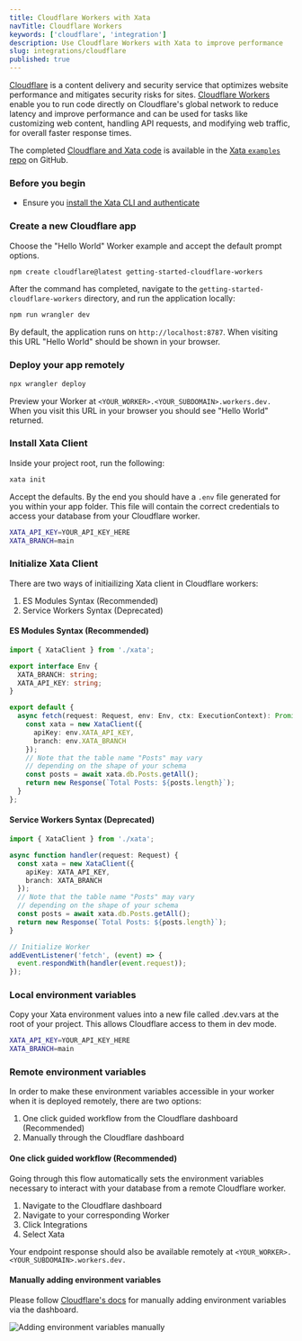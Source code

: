 ```yaml
---
title: Cloudflare Workers with Xata
navTitle: Cloudflare Workers
keywords: ['cloudflare', 'integration']
description: Use Cloudflare Workers with Xata to improve performance
slug: integrations/cloudflare
published: true
---
```


[Cloudflare](https://www.cloudflare.com/en-gb/) is a content delivery and security service that optimizes website performance and mitigates security risks for sites. [Cloudflare Workers](https://workers.cloudflare.com/) enable you to run code directly on Cloudflare's global network to reduce latency and improve performance and can be used for tasks like customizing web content, handling API requests, and modifying web traffic, for overall faster response times.

The completed [Cloudflare and Xata code](https://github.com/xataio/examples/tree/main/apps/getting-started-cloudflare-workers) is available in the [Xata `examples` repo](https://github.com/xataio/examples) on GitHub.

### Before you begin

- Ensure you [install the Xata CLI and authenticate](https://xata.io/docs/getting-started/installation)

### Create a new Cloudflare app

Choose the "Hello World" Worker example and accept the default prompt options.

```sh
npm create cloudflare@latest getting-started-cloudflare-workers
```

After the command has completed, navigate to the `getting-started-cloudflare-workers` directory, and run the application locally:

```sh
npm run wrangler dev
```

By default, the application runs on `http://localhost:8787`. When visiting this URL "Hello World" should be shown in your browser.

### Deploy your app remotely

```sh
npx wrangler deploy
```

Preview your Worker at `<YOUR_WORKER>.<YOUR_SUBDOMAIN>.workers.dev.` When you visit this URL in your browser you should see "Hello World" returned.

### Install Xata Client

Inside your project root, run the following:

```sh
xata init
```

Accept the defaults. By the end you should have a `.env` file generated for you within your app folder. This file will contain the correct credentials to access your database from your Cloudflare worker.

```bash title=".env"
XATA_API_KEY=YOUR_API_KEY_HERE
XATA_BRANCH=main
```

### Initialize Xata Client

There are two ways of initiailizing Xata client in Cloudflare workers:

1.  ES Modules Syntax (Recommended)
2.  Service Workers Syntax (Deprecated)

#### ES Modules Syntax (Recommended)

```ts title="src/index.ts"
import { XataClient } from './xata';

export interface Env {
  XATA_BRANCH: string;
  XATA_API_KEY: string;
}

export default {
  async fetch(request: Request, env: Env, ctx: ExecutionContext): Promise<Response> {
    const xata = new XataClient({
      apiKey: env.XATA_API_KEY,
      branch: env.XATA_BRANCH
    });
    // Note that the table name "Posts" may vary
    // depending on the shape of your schema
    const posts = await xata.db.Posts.getAll();
    return new Response(`Total Posts: ${posts.length}`);
  }
};
```

#### Service Workers Syntax (Deprecated)

```ts title="src/index.ts"
import { XataClient } from './xata';

async function handler(request: Request) {
  const xata = new XataClient({
    apiKey: XATA_API_KEY,
    branch: XATA_BRANCH
  });
  // Note that the table name "Posts" may vary
  // depending on the shape of your schema
  const posts = await xata.db.Posts.getAll();
  return new Response(`Total Posts: ${posts.length}`);
}

// Initialize Worker
addEventListener('fetch', (event) => {
  event.respondWith(handler(event.request));
});
```

### Local environment variables

Copy your Xata environment values into a new file called .dev.vars at the root of your project. This allows Cloudflare access to them in dev mode.

```bash title=".dev.vars"
XATA_API_KEY=YOUR_API_KEY_HERE
XATA_BRANCH=main
```

### Remote environment variables

In order to make these environment variables accessible in your worker when it is deployed remotely, there are two options:

1.  One click guided workflow from the Cloudflare dashboard (Recommended)
2.  Manually through the Cloudflare dashboard

#### One click guided workflow (Recommended)

Going through this flow automatically sets the environment variables necessary to interact with your database from a remote Cloudflare worker.

1.  Navigate to the Cloudflare dashboard
2.  Navigate to your corresponding Worker
3.  Click Integrations
4.  Select Xata

<ArticleVideo
  platform="html"
  src="https://github.com/xataio/mdx-docs/raw/feat/getting-started-cloudflare-workers/070-Integrations/videos/cf-integration.mp4"
  autoplay
  loop
/>

Your endpoint response should also be available remotely at `<YOUR_WORKER>.<YOUR_SUBDOMAIN>.workers.dev.`

#### Manually adding environment variables

Please follow [Cloudflare's docs](https://developers.cloudflare.com/workers/configuration/environment-variables/#add-environment-variables-via-the-dashboard) for manually adding environment variables via the dashboard.

![Adding environment variables manually](images/cloudflare-manual-env.png)
